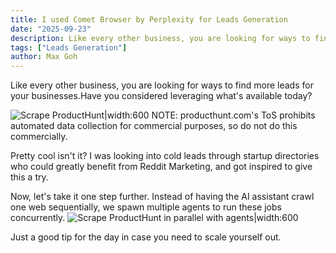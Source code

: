 ```yaml
---
title: I used Comet Browser by Perplexity for Leads Generation
date: "2025-09-23"
description: Like every other business, you are looking for ways to find more leads for your businesses.Have you considered leveraging what's available today?
tags: ["Leads Generation"]
author: Max Goh
---
```


Like every other business, you are looking for ways to find more leads for your businesses.Have you considered leveraging what's available today?

![Scrape ProductHunt|width:600](/blog-assets/comet-scrape-1.gif)
NOTE: producthunt.com's ToS prohibits automated data collection for commercial purposes, so do not do this commercially.

Pretty cool isn't it? I was looking into cold leads through startup directories who could greatly benefit from Reddit Marketing, and got inspired to give this a try.

Now, let's take it one step further. Instead of having the AI assistant crawl one web sequentially, we spawn multiple agents to run these jobs concurrently.
![Scrape ProductHunt in parallel with agents|width:600](/blog-assets/comet-scrape-2.gif)

Just a good tip for the day in case you need to scale yourself out.
